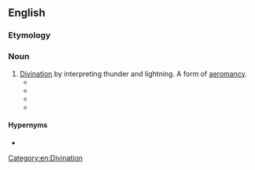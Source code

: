 ==English==

===Etymology===
{{confix|en|cerauno|scopy}}

===Noun===
{{en-noun|-}}

# [[divination|Divination]] by interpreting thunder and lightning. A form of [[aeromancy]].
#* {{quote-journal|1=en|date=Sept 1758|journal=The Monthly Review|location=London|page=301|passage=Mr. Lampredi divides his fubject into feveral heads, viz. Natural Theology, Cofmogony, '''Ceraunoscopy''', ''i.e.'' the judgments to be formed from thunder and lightning, Phyfic, Botany, Mechanics, and Politics.}}
#* {{quote-book|1=en|year=1861|title=Catalogue of the Mathematical, Historical and Miscellaneous Portion of the Celebrated Library of M. Guglielmo Libri|part=1|page=301|passage=In this valuable work, treating of the Natural Theology, Cosmogony, and '''Ceraunoscopy''' of the Etruscans, the author refutes many of the opinions of Brucker.}}
#* {{quote-book|1=en|year=2004|author=Quill Mastercraft|title=Out of his Time: The Spiritual Struggle and Magickal Writings of a Modern Mage|part=1|page=98|passage='''Ceraunoscopy''' uses patterns of lightning during a thunderstorm as a form of divination.}}
#* {{quote-book|1=en|year=2016|author=Kyle Grothoff|title=Astrology in Augustan Rome: A Cultural History|page=64|passage=Most important for the present survey and also the most convincing part of Weinstock’s analysis are the fundamental and pervasive connections he highlights between Etruscan '''ceraunoscopy''', and Greek and Babylonian astrology/astronomy, especially planetary theory.}}

====Hypernyms====
* {{l|en|aeromancy}}

[[Category:en:Divination]]